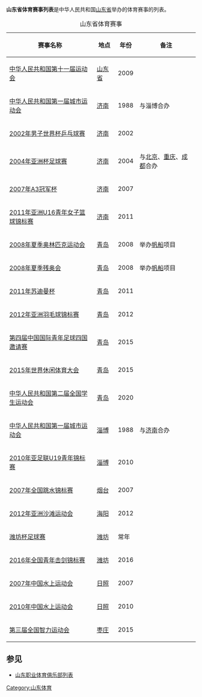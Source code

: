 '''山东省体育赛事列表'''是中华人民共和国[[山东省|山东省]]举办的体育赛事的列表。
{| class="wikitable sortable"
|+山东省体育赛事
! 赛事名称 || 地点 || 年份 || 备注
|-
| [[中华人民共和国第十一届运动会|中华人民共和国第十一届运动会]] || [[山东省|山东省]] || 2009 || 
|-
| [[中华人民共和国城市运动会|中华人民共和国第一届城市运动会]] || [[济南|济南]] || 1988 || 与淄博合办
|-
| [[世界杯乒乓球赛|2002年男子世界杯乒乓球赛]] || [[济南|济南]] || 2002 || 
|-
| [[2004年亚洲杯足球赛|2004年亚洲杯足球赛]] || [[济南|济南]] || 2004 || 与[[北京|北京]]、[[重庆|重庆]]、[[成都|成都]]合办
|-
| [[2007年A3冠军杯|2007年A3冠军杯]] || [[济南|济南]] || 2007 || 
|-
| [[2011年亚洲U16青年女子篮球锦标赛|2011年亚洲U16青年女子篮球锦标赛]] || [[济南|济南]] || 2011 || 
|-
| [[2008年夏季奥林匹克运动会|2008年夏季奥林匹克运动会]] || [[青岛|青岛]] || 2008 ||举办[[2008年夏季奥林匹克运动会帆船比赛|帆船]]项目
|-
| [[2008年夏季残奥会|2008年夏季残奥会]] || [[青岛|青岛]] || 2008 ||举办[[2008年夏季残奥会帆船比赛|帆船]]项目
|-
| [[2011年苏迪曼杯|2011年苏迪曼杯]] || [[青岛|青岛]] || 2011 ||
|-
| [[2012年亚洲羽毛球锦标赛|2012年亚洲羽毛球锦标赛]] || [[青岛|青岛]] || 2012 ||
|-
| [[第四届中国国际青年足球四国邀请赛|第四届中国国际青年足球四国邀请赛]] || [[青岛|青岛]] || 2015 ||
|-
| [[2015年世界休闲体育大会|2015年世界休闲体育大会]] || [[青岛|青岛]] || 2015 || 
|-
| [[中华人民共和国第二届全国学生运动会|中华人民共和国第二届全国学生运动会]] || [[青岛|青岛]] || 2020 || 
|-
| [[中华人民共和国城市运动会|中华人民共和国第一届城市运动会]] || [[淄博|淄博]] || 1988 || 与[[济南|济南]]合办
|-
| [[2010年亚足联U19青年锦标赛|2010年亚足联U19青年锦标赛]] || [[淄博|淄博]] || 2010 || 
|-
| [[2007年全国跳水锦标赛|2007年全国跳水锦标赛]] || [[烟台|烟台]] || 2007 || 
|-
| [[2012年亚洲沙滩运动会|2012年亚洲沙滩运动会]] || [[海阳市|海阳]] || 2012 || 
|-
| [[潍坊杯足球赛|潍坊杯足球赛]] || [[潍坊|潍坊]] || 常年 || 
|-
| [[2016年全国青年击剑锦标赛|2016年全国青年击剑锦标赛]] || [[潍坊|潍坊]] || 2016 || 
|-
| [[2007年中国水上运动会|2007年中国水上运动会]] || [[日照|日照]] || 2007 || 
|-
| [[2010年中国水上运动会|2010年中国水上运动会]] || [[日照|日照]] || 2010 || 
|-
| [[第三届全国智力运动会|第三届全国智力运动会]] || [[枣庄|枣庄]] || 2015 || 
|}
==参见==
*[[山东职业体育俱乐部列表|山东职业体育俱乐部列表]]
[[Category:山东体育|Category:山东体育]]